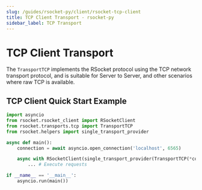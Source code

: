 ```yaml
---
slug: /guides/rsocket-py/client/rsocket-tcp-client
title: TCP Client Transport - rsocket-py
sidebar_label: TCP Transport
---
```


# TCP Client Transport

The `TransportTCP` implements the RSocket protocol using the TCP network transport protocol,
and is suitable for Server to Server, and other scenarios where raw TCP is available.


## TCP Client Quick Start Example

```py
import asyncio
from rsocket.rsocket_client import RSocketClient
from rsocket.transports.tcp import TransportTCP
from rsocket.helpers import single_transport_provider

async def main():
    connection = await asyncio.open_connection('localhost', 6565)

    async with RSocketClient(single_transport_provider(TransportTCP(*connection))) as client:
        ... # Execute requests

if __name__ == '__main__':
    asyncio.run(main())
```
